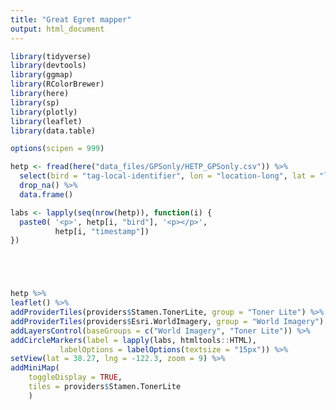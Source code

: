 ```yaml
---
title: "Great Egret mapper"
output: html_document
---
```

```r

library(tidyverse)
library(devtools)
library(ggmap)
library(RColorBrewer)
library(here)
library(sp)
library(plotly)
library(leaflet)
library(data.table)

options(scipen = 999)


```

```r
hetp <- fread(here("data_files/GPSonly/HETP_GPSonly.csv")) %>% 
  select(bird = "tag-local-identifier", lon = "location-long", lat = "location-lat", timestamp = "study-local-timestamp") %>% 
  drop_na() %>% 
  data.frame()

```

```r



labs <- lapply(seq(nrow(hetp)), function(i) {
  paste0( '<p>', hetp[i, "bird"], '<p></p>', 
          hetp[i, "timestamp"]) 
})





hetp %>%
leaflet() %>%
addProviderTiles(providers$Stamen.TonerLite, group = "Toner Lite") %>%
addProviderTiles(providers$Esri.WorldImagery, group = "World Imagery") %>%
addLayersControl(baseGroups = c("World Imagery", "Toner Lite")) %>%
addCircleMarkers(label = lapply(labs, htmltools::HTML),
           labelOptions = labelOptions(textsize = "15px")) %>%
setView(lat = 38.27, lng = -122.3, zoom = 9) %>%
addMiniMap(
    toggleDisplay = TRUE,
    tiles = providers$Stamen.TonerLite
    )



```